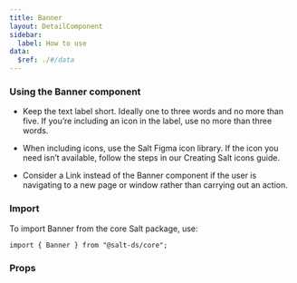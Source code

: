 ```yaml
---
title: Banner
layout: DetailComponent
sidebar:
  label: How to use
data:
  $ref: ./#/data
---
```


### Using the Banner component

- Keep the text label short. Ideally one to three words and no more than five. If you’re including an icon in the label, use no more than three words.

- When including icons, use the Salt Figma icon library. If the icon you need isn’t available, follow the steps in our Creating Salt icons guide.

- Consider a Link instead of the Banner component if the user is navigating to a new page or window rather than carrying out an action.

### Import

To import Banner from the core Salt package, use:

```
import { Banner } from "@salt-ds/core";
```

### Props

<PropsTable componentName="Banner" />
